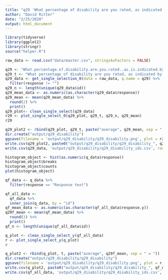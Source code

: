 ```yaml
---
title: "q29 'What percentage of disability are you rated, as indicated by the Veteran's Affairs (VA)?'"
author: "David Ritter"
date: "2/25/2020"
output: html_document
---
```


```r
library(tidyverse)
library(ggplot2)
library(stringr)
source("helper.R")
```

```r
raw_data <- read.csv("data/master.csv", stringsAsFactors = FALSE)
```

```r
q29 <- "What.percentage.of.disability.are.you.rated..as.is.indicated.by.the.Veteran.s.Affairs..VA.."
q29_t <- "What percentage of disability are you rated, as indicated by the Veteran's Affairs (VA)?"
q29_data <- get_single_selection_0(data = raw_data, q.name = q29) %>%
  filter(response != "")
q29_n <- length(unique(q29_data$id))
q29_mean_data <- as.numeric(as.character(q29_data$response))
q29_mean <- mean(q29_mean_data) %>%
  round(2) %>%
  print()
q29_plot<- clean_single_select(q29_data)
r29 <- plot_single_select_0(q29_plot, q29_t, q29_n, q29_mean)
r29
```

```r
q29_plot2 <- rbind(q29_plot, q29_t, paste("average", q29_mean, sep = " = "))
dir.create("output/q29_disability")
ggsave(filename = 'output/q29_disability/q29_disability.png', plot = r29, device = 'png')
write.csv(q29_plot2, paste0("output/q29_disability/q29_disability_", q29_n,".csv"), row.names=F)
write.csv(q29_data, 'output/q29_disability/q29_disability_ids.csv', row.names = FALSE)
```




```r
histogram_object <- hist(as.numeric(q_data$response))
histogram_object$breaks
histogram_object$counts
plot(histogram_object)
```

```r
qf_data <- q_data %>%
  filter(response == "Response text")
```

```r
qf_all_data <- 
  qf_data %>%
  inner_join(q_data, by = "id")
qf_mean_data <- as.numeric(as.character(qf_all_data$response.y))
q29f_mean <- mean(qf_mean_data) %>%
  round(3) %>%
  print()
qf_n <- length(unique(qf_all_data$id))
```

```r
q_plot <- clean_single_select_y(qf_all_data)
r <- plot_single_select_y(q_plot)
r
```

```r
q_plot2 <- rbind(q_plot, t, paste("average", q29f_mean, sep = " = "))
dir.create("output/q29_disability/q29_disability")
ggsave(filename = 'output/q29_disability/q29_disability.png', plot = r, device = 'png')
write.csv(q_plot2, paste0("output/q29_disability/q29_disability_", qf_n,".csv"), row.names=F)
write.csv(qf_all_data, 'output/q29_disability/q29_disability_ids.csv', row.names = FALSE)
```

